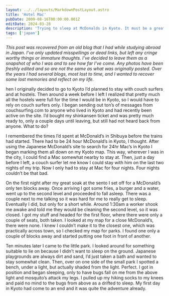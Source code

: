 ```yaml
---
layout: ../../layouts/MarkdownPostLayout.astro
title: 'Hotel Mac'
pubDate: 2009-08-16T00:00:00.001Z
editDate: 2024-03-28
description: 'Trying to sleep at McDonalds in Kyoto. It must be a great idea right?'
tags: ['japan']
---
```



_This post was recovered from an old blog that I had while studying abroad in Japan. I've only updated misspellings or dead links, but left any cringe worthy things or immature thoughts. I've decided to leave them as a snapshot of who I was and to see how far I've come. Any photos have been freshly edited and so are not the same as what was originally posted. Over the years I had several blogs, most lost to time, and I wanted to recover some lost memories and reflect on my life._

<DropCap letter='W' />
hen I originally decided to go to Kyoto I’d planned to stay with couch surfers and at hostels. Then around
a week before I left I realized that pretty much all the hostels were full for the time I would be in
Kyoto, so I would have to rely on couch surfers only. I began sending out ton’s of messages from couchsurfing.com
to anyone who lived in Kyoto and had recently been active on the site. I’d bought my shinkansen ticket
and was pretty much ready to, only a couple days until leaving, but still had not heard back from anyone.
What to do?

I remembered the times I’d spent at McDonald’s in Shibuya before the trains had started. There had to be 24 hour McDonald’s in Kyoto, I thought. After using the Japanese McDonald’s site to search for 24hr Mac’s in Kyoto I began marking them all down on my Kyoto map. This way, wherever I was in the city, I could find a Mac somewhat nearby to stay at. Then, just a day before I left, a couch surfer let me know I could stay with him on the last two nights of my trip. Now I only had to stay at Mac for four nights. Four nights couldn’t be that bad.

On the first night after my great soak at the sento I set off for a McDonald’s only ten blocks away. Once arriving I got some fries, a burger and a water, went up to the second level and proceeded to fall asleep. There was a couple next to me talking so it was hard for me to really get to sleep. Eventually I did, but only for a short while. Around 1:30am a worker shook me awake and told me they would be cleaning the second level, so it was closed. I got my stuff and headed for the first floor, where there were only a couple of seats, both taken. I looked at my map for a close McDonald’s, there were none. I knew I couldn’t make it to the closest one, which was practically across town, so I checked my map for parks. I found one only a couple of blocks away and started putting one foot in front of another.

Ten minutes later I came to the little park. I looked around for something suitable to lie on because I didn’t want to sleep on the ground. Japanese playgrounds are always dirt and sand, I’d just taken a bath and wanted to stay somewhat clean. Then, over on one side of the small park I spotted a bench, under a light, but actually shaded from the light. Perfect. I got in position and began sleeping, only to have bugs fall on me from the above light and mosquito’s attack my legs. I pulled up my hiking socks to my knees and paid no mind to the bugs from above as a drifted to sleep. My first day in Kyoto had come to an end and it was quite the adventure already.
